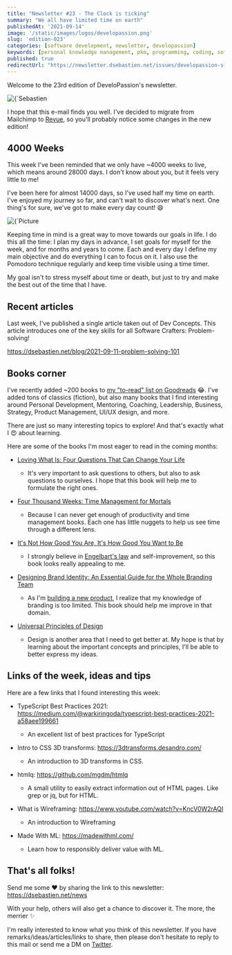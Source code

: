 ```yaml
---
title: "Newsletter #23 - The Clock is ticking"
summary: "We all have limited time on earth"
publishedAt: '2021-09-14'
image: '/static/images/logos/developassion.png'
slug: 'edition-023'
categories: [software development, newsletter, developassion]
keywords: [personal knowledge management, pkm, programming, coding, software development]
published: true
redirectUrl: "https://newsletter.dsebastien.net/issues/developassion-s-newsletter-the-clock-is-ticking-761918"
---
```


Welcome to the 23rd edition of DeveloPassion's newsletter.

<BlogPostCenteredContent>
  <Image
    alt={`Sebastien Dubois's Newsletter`}
    src={`/static/images/logos/developassion.png`}
    width={480}
    height={270}
    priority
  />
</BlogPostCenteredContent>

I hope that this e-mail finds you well. I've decided to migrate from Mailchimp to <a href="https://www.getrevue.co/" rel="noopener">Revue</a>, so you'll probably notice some changes in the new edition!

## 4000 Weeks

This week I've been reminded that we only have ~4000 weeks to live, which means around 28000 days. I don't know about you, but it feels very little to me!

I've been here for almost 14000 days, so I've used half my time on earth. I've enjoyed my journey so far, and can't wait to discover what's next. One thing's for sure, we've got to make every day count! 😄

<BlogPostCenteredContent>
  <Image
    alt={`Picture courtesy of Aron Visuals: https://unsplash.com/@aronvisuals`}
    src={`/static/images/news/2021/sandsoftime.jpg`}
    width={1950}
    height={1300}
    priority
  />
</BlogPostCenteredContent>

Keeping time in mind is a great way to move towards our goals in life. I do this all the time: I plan my days in advance, I set goals for myself for the week, and for months and years to come. Each and every day I define my main objective and do everything I can to focus on it. I also use the Pomodoro technique regularly and keep time visible using a time timer.

My goal isn't to stress myself about time or death, but just to try and make the best out of the time that I have.

## Recent articles

Last week, I've published a single article taken out of Dev Concepts. This article introduces one of the key skills for all Software Crafters: Problem-solving!

https://dsebastien.net/blog/2021-09-11-problem-solving-101

## Books corner

I've recently added ~200 books to <a href="https://www.goodreads.com/review/list/1464327?order=d&shelf=to-read&sort=date_added" rel="noopener">my "to-read" list on Goodreads</a> 😂. I've added tons of classics (fiction), but also many books that I find interesting around Personal Development, Mentoring, Coaching, Leadership, Business, Strategy, Product Management, UI/UX design, and more.

There are just so many interesting topics to explore! And that's exactly what I 😍 about learning.

Here are some of the books I'm most eager to read in the coming months:

* <a href="https://www.amazon.com/Loving-What-Four-Questions-Change/dp/1400045371?tag=dsebastien00-20" rel="noopener">Loving What Is: Four Questions That Can Change Your Life</a>

  * It's very important to ask questions to others, but also to ask questions to ourselves. I hope that this book will help me to formulate the right ones.
* <a href="https://www.amazon.com/Four-Thousand-Weeks-Management-Mortals/dp/0374159122?tag=dsebastien00-20" rel="noopener">Four Thousand Weeks: Time Management for Mortals</a>

  * Because I can never get enough of productivity and time management books. Each one has little nuggets to help us see time through a different lens.
* <a href="https://www.amazon.com/Its-Not-How-Good-Want/dp/0714843377?tag=dsebastien00-20" rel="noopener">It's Not How Good You Are, It's How Good You Want to Be</a>

  * I strongly believe in <a href="https://en.wikipedia.org/wiki/Engelbart" rel="noopener">Engelbart's law</a> and self-improvement, so this book looks really appealing to me.
* <a href="https://www.amazon.com/Designing-Brand-Identity-Essential-Branding/dp/1118980824?tag=dsebastien00-20" rel="noopener">Designing Brand Identity: An Essential Guide for the Whole Branding Team</a>

  * As I'm <a href="https://dsebastien.net/news/2021-07-23-edition-017" rel="noopener">building a new product</a>, I realize that my knowledge of branding is too limited. This book should help me improve in that domain.
* <a href="https://www.amazon.com/Universal-Principles-Design-Usability-Perception/dp/B00LLOMHZ0?tag=dsebastien00-20" rel="noopener">Universal Principles of Design</a>

  * Design is another area that I need to get better at. My hope is that by learning about the important concepts and principles, I'll be able to better express my ideas.

## Links of the week, ideas and tips

Here are a few links that I found interesting this week:

* TypeScript Best Practices 2021: https://medium.com/@warkiringoda/typescript-best-practices-2021-a58aee199661

  * An excellent list of best practices for TypeScript

* Intro to CSS 3D transforms: https://3dtransforms.desandro.com/

  * An introduction to 3D transforms in CSS.
* htmlq: https://github.com/mgdm/htmlq

  * A small utility to easily extract information out of HTML pages. Like grep or jq, but for HTML.
* What is Wireframing: https://www.youtube.com/watch?v=KncV0W2rAQI

  * An introduction to Wireframing
* Made With ML: https://madewithml.com/

  * Learn how to responsibly deliver value with ML.

## That's all folks!

Send me some ❤️ by sharing the link to this newsletter: https://dsebastien.net/news

With your help, others will also get a chance to discover it. The more, the merrier ✨

I'm really interested to know what you think of this newsletter. If you have remarks/ideas/articles/links to share, then please don't hesitate to reply to this mail or send me a DM on <a href="https://twitter.com/dSebastien" rel="noopener">Twitter</a>.

<BlogPostSignature />

